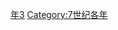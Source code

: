 {{Catnav|頁面分類|历史|歷史時代|年|7世纪各年}}

{{catmore}}

[[Category:690年代|年3]]
[[Category:7世纪各年|Category:7世纪各年]]